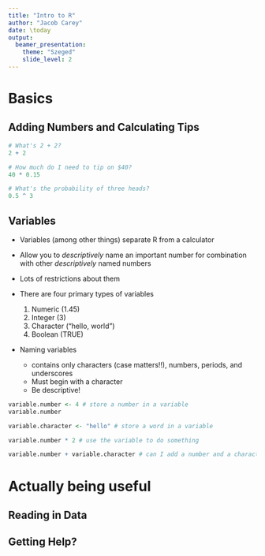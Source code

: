```yaml
---
title: "Intro to R"
author: "Jacob Carey"
date: \today
output: 
  beamer_presentation:
    theme: "Szeged"
    slide_level: 2
---
```


# Basics

## Adding Numbers and Calculating Tips

```r
# What's 2 + 2?
2 + 2

# How much do I need to tip on $40?
40 * 0.15

# What's the probability of three heads?
0.5 ^ 3
```

## Variables

- Variables (among other things) separate R from a calculator
- Allow you to *descriptively* name an important number for combination with other *descriptively* named numbers
- Lots of restrictions about them

- There are four primary types of variables
    1. Numeric (1.45)
    2. Integer (3)
    3. Character ("hello, world")
    4. Boolean (TRUE)

- Naming variables
    - contains only characters (case matters!!), numbers, periods, and underscores
    - Must begin with a character
    - Be descriptive!

```r
variable.number <- 4 # store a number in a variable
variable.number

variable.character <- "hello" # store a word in a variable

variable.number * 2 # use the variable to do something

variable.number + variable.character # can I add a number and a character?
```

# Actually being useful

## Reading in Data

## Getting Help?


